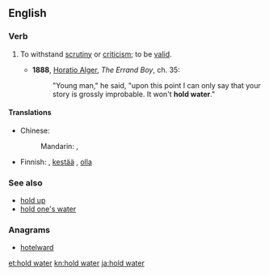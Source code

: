 ==English==

===Verb===
{{head|en|verb|head=[[to]] [[hold]] [[water]]}}

# {{idiomatic}} To withstand [[scrutiny]] or [[criticism]]; to be [[valid]].
#* '''1888''', [[w:Horatio Alger, Jr.|Horatio Alger]], ''The Errand Boy'', ch. 35:
#*: "Young man," he said, "upon this point I can only say that your story is grossly improbable. It won't '''hold water'''."

====Translations====
{{trans-top|withstand scrutiny}}
* Chinese:
*: Mandarin: {{t|cmn|站得住腳|sc=Hani}}, {{t|cmn|站得住脚|tr=zhàndezhù jiǎo|sc=Hani}}
{{trans-mid}}
* Finnish: {{t|fi|pitää vettä}},  [[kestää#Finnish|kestää]] {{t|fi|tarkastelu|alt=tarkastelua}},  [[olla#Finnish|olla]] {{t-|fi|vedenpitävä}}
{{trans-bottom}}

===See also===
* [[hold up]]
* [[hold one's water]]

===Anagrams===
* [[hotelward#English|hotelward]]

[[et:hold water]]
[[kn:hold water]]
[[ja:hold water]]